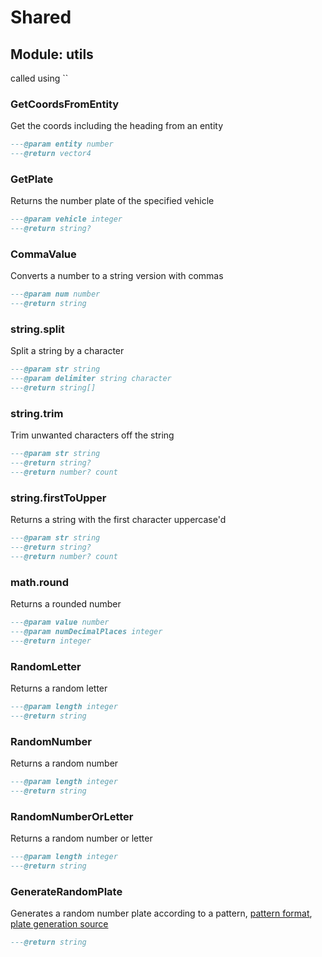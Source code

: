 
# Shared

## Module: utils

<Callout type="info">
  called using `<FunctionName>`
</Callout>

### GetCoordsFromEntity

Get the coords including the heading from an entity

```lua
---@param entity number
---@return vector4
```

### GetPlate

Returns the number plate of the specified vehicle

```lua
---@param vehicle integer
---@return string?
```

### CommaValue

Converts a number to a string version with commas

```lua
---@param num number
---@return string
```

### string.split

Split a string by a character

```lua
---@param str string
---@param delimiter string character
---@return string[]
```

### string.trim

Trim unwanted characters off the string

```lua
---@param str string
---@return string?
---@return number? count
```

### string.firstToUpper

Returns a string with the first character uppercase'd

```lua
---@param str string
---@return string?
---@return number? count
```

### math.round

Returns a rounded number

```lua
---@param value number
---@param numDecimalPlaces integer
---@return integer
```

### RandomLetter

Returns a random letter

```lua
---@param length integer
---@return string
```

### RandomNumber

Returns a random number

```lua
---@param length integer
---@return string
```

### RandomNumberOrLetter

Returns a random number or letter

```lua
---@param length integer
---@return string
```

### GenerateRandomPlate

Generates a random number plate according to a pattern, [pattern format](https://docs.fivem.net/natives/?_0x79780FD2), [plate generation source](https://github.com/citizenfx/fivem/blob/cb97fbc54050e2309930128d6deed515d004a1bd/code/components/extra-natives-five/src/VehicleNumberPlateNatives.cpp#L25-L112)

```lua
---@return string
```
